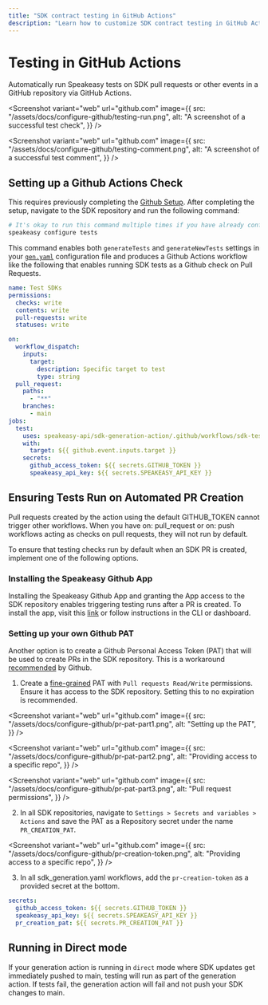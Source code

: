 ```yaml
---
title: "SDK contract testing in GitHub Actions"
description: "Learn how to customize SDK contract testing in GitHub Actions."
---
```



# Testing in GitHub Actions

Automatically run Speakeasy tests on SDK pull requests or other events in a GitHub repository via GitHub Actions.

<Screenshot
  variant="web"
  url="github.com"
  image={{
    src: "/assets/docs/configure-github/testing-run.png",
    alt: "A screenshot of a successful test check",
  }}
/>

<Screenshot
  variant="web"
  url="github.com"
  image={{
    src: "/assets/docs/configure-github/testing-comment.png",
    alt: "A screenshot of a successful test comment",
  }}
/>

## Setting up a Github Actions Check

This requires previously completing the [Github Setup](/docs/manage/github-setup).
After completing the setup, navigate to the SDK repository and run the following command:

```bash
# It's okay to run this command multiple times if you have already configured tests locally
speakeasy configure tests
```

This command enables both `generateTests` and `generateNewTests` settings in your [`gen.yaml`](/docs/speakeasy-reference/generation/gen-yaml) configuration file and produces a Github Actions workflow like the following that enables running SDK tests as a Github check on Pull Requests.

```yaml
name: Test SDKs
permissions:
  checks: write
  contents: write
  pull-requests: write
  statuses: write

on:
  workflow_dispatch:
    inputs:
      target:
        description: Specific target to test
        type: string
  pull_request:
    paths:
      - "**"
    branches:
      - main
jobs:
  test:
    uses: speakeasy-api/sdk-generation-action/.github/workflows/sdk-test.yaml@v15
    with:
      target: ${{ github.event.inputs.target }}
    secrets:
      github_access_token: ${{ secrets.GITHUB_TOKEN }}
      speakeasy_api_key: ${{ secrets.SPEAKEASY_API_KEY }}
```

## Ensuring Tests Run on Automated PR Creation

<Callout title="Warning" type="warning">

Pull requests created by the action using the default GITHUB_TOKEN cannot trigger other workflows.
When you have on: pull_request or on: push workflows acting as checks on pull requests, they will not run by default.

</Callout>

To ensure that testing checks run by default when an SDK PR is created, implement one of the following options.

### Installing the Speakeasy Github App

Installing the Speakeasy Github App and granting the App access to the SDK repository enables triggering testing runs after a PR is created.
To install the app, visit this [link](https://github.com/apps/speakeasy-github) or follow instructions in the CLI or dashboard.

### Setting up your own Github PAT

Another option is to create a Github Personal Access Token (PAT) that will be used to create PRs in the SDK repository.
This is a workaround [recommended](https://docs.github.com/en/actions/writing-workflows/choosing-when-your-workflow-runs/triggering-a-workflow#triggering-a-workflow-from-a-workflow) by Github.

1. Create a [fine-grained](https://docs.github.com/en/authentication/keeping-your-account-and-data-secure/managing-your-personal-access-tokens#creating-a-fine-grained-personal-access-token) PAT with `Pull requests Read/Write` permissions. Ensure it has access to the SDK repository. Setting this to no expiration is recommended.

<Screenshot
  variant="web"
  url="github.com"
  image={{
    src: "/assets/docs/configure-github/pr-pat-part1.png",
    alt: "Setting up the PAT",
  }}
/>

<Screenshot
  variant="web"
  url="github.com"
  image={{
    src: "/assets/docs/configure-github/pr-pat-part2.png",
    alt: "Providing access to a specific repo",
  }}
/>

<Screenshot
  variant="web"
  url="github.com"
  image={{
    src: "/assets/docs/configure-github/pr-pat-part3.png",
    alt: "Pull request permissions",
  }}
/>

2. In all SDK repositories, navigate to `Settings > Secrets and variables > Actions` and save the PAT as a Repository secret under the name `PR_CREATION_PAT`.

<Screenshot
  variant="web"
  url="github.com"
  image={{
    src: "/assets/docs/configure-github/pr-creation-token.png",
    alt: "Providing access to a specific repo",
  }}
/>

3. In all sdk_generation.yaml workflows, add the `pr-creation-token` as a provided secret at the bottom.

```yaml
secrets:
  github_access_token: ${{ secrets.GITHUB_TOKEN }}
  speakeasy_api_key: ${{ secrets.SPEAKEASY_API_KEY }}
  pr_creation_pat: ${{ secrets.PR_CREATION_PAT }}
```

## Running in Direct mode

If your generation action is running in `direct` mode where SDK updates get immediately pushed to main, testing will run as part of the generation action.
If tests fail, the generation action will fail and not push your SDK changes to main.

